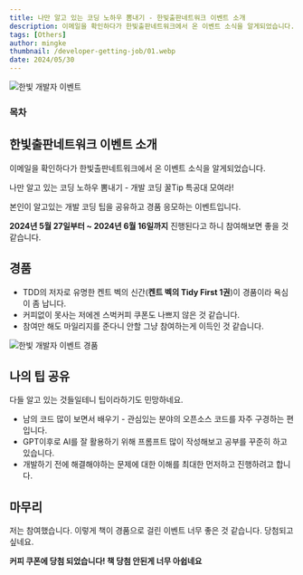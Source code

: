 ```yaml
---
title: 나만 알고 있는 코딩 노하우 뽐내기 - 한빛출판네트워크 이벤트 소개
description: 이메일을 확인하다가 한빛출판네트워크에서 온 이벤트 소식을 알게되었습니다.  "나만 알고 있는 코딩 노하우 뽐내기"- 개발 코딩 꿀Tip 특공대 모여라!
tags: [Others]
author: mingke
thumbnail: /developer-getting-job/01.webp
date: 2024/05/30
---
```


<Image src="/developer-getting-job/01.webp" alt="한빛 개발자 이벤트" />

### 목차

## 한빛출판네트워크 이벤트 소개

이메일을 확인하다가 한빛출판네트워크에서 온 이벤트 소식을 알게되었습니다.

<Callout>나만 알고 있는 코딩 노하우 뽐내기 - 개발 코딩 꿀Tip 특공대 모여라!</Callout>

본인이 알고있는 개발 코딩 팁을 공유하고 경품 응모하는 이벤트입니다.

**2024년 5월 27일부터 ~ 2024년 6월 16일까지** 진행된다고 하니 참여해보면 좋을 것 같습니다.

<Link url="https://www.hanbit.co.kr/event/current/current_event_view.html?hbe_idx=196&page=0" />

## 경품

- TDD의 저자로 유명한 켄트 벡의 신간(**켄트 벡의 Tidy First 1권**)이 경품이라 욕심이 좀 납니다.
- 커피없이 못사는 저에겐 스벅커피 쿠폰도 나쁘지 않은 것 같습니다.
- 참여만 해도 마일리지를 준다니 안할 그냥 참여하는게 이득인 것 같습니다.

<Image src="/hanbit-coding-knowhow-event/01.jpg" alt="한빛 개발자 이벤트 경품" />

## 나의 팁 공유

다들 알고 있는 것들일테니 팁이라하기도 민망하네요.

- 남의 코드 많이 보면서 배우기 - 관심있는 분야의 오픈소스 코드를 자주 구경하는 편입니다.
- GPT이후로 AI를 잘 활용하기 위해 프롬프트 많이 작성해보고 공부를 꾸준히 하고 있습니다.
- 개발하기 전에 해결해야하는 문제에 대한 이해를 최대한 먼저하고 진행하려고 합니다.

## 마무리

저는 참여했습니다. 이렇게 책이 경품으로 걸린 이벤트 너무 좋은 것 같습니다. 당첨되고 싶네요.

**커피 쿠폰에 당첨 되었습니다! 책 당첨 안된게 너무 아쉽네요**

<Link url="https://chaechae.life/blog/github-actions-auto-pr-create" />
